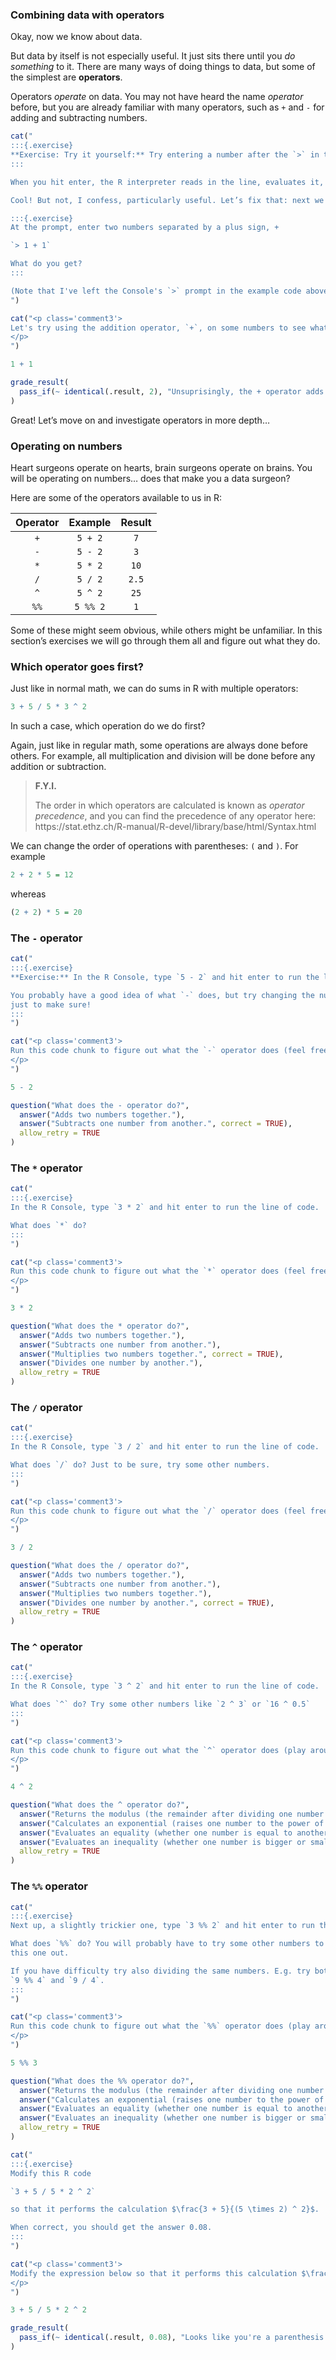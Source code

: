 ### Combining data with operators

\index{operators}

Okay, now we know about data.

But data by itself is not especially useful. It just sits there until you *do something* to it. There are many ways of doing things to data, but some of the simplest are **operators**.

Operators *operate* on data. You may not have heard the name *operator* before, but you are already familiar with many operators, such as `+` and `-` for adding and subtracting numbers.

<!-- Book version -->

```r
cat("
:::{.exercise}
**Exercise: Try it yourself:** Try entering a number after the `>` in the Console (e.g. 1), then Enter, and see what happens.
:::

When you hit enter, the R interpreter reads in the line, evaluates it, and returns the answer. In this case, you entered 1, so the computer thinks 'Hey, it’s a 1! Wow, a one! The result of 1 is… drum roll, please… 1!' and returns the result of this **expression**, which is a one.

Cool! But not, I confess, particularly useful. Let’s fix that: next we'll add two numbers together. 

:::{.exercise}
At the prompt, enter two numbers separated by a plus sign, +

`> 1 + 1`

What do you get?
:::

(Note that I've left the Console's `>` prompt in the example code above, but I will leave it out in future.)
")
```

<!-- End book version -->

<!-- Tutorial version -->

```r
cat("<p class='comment3'>
Let's try using the addition operator, `+`, on some numbers to see what happens. Run this code chunk:
</p>
")
```

```r
1 + 1
```

```r
grade_result(
  pass_if(~ identical(.result, 2), "Unsuprisingly, the + operator adds two numbers together.")
)
```

<!-- End tutorial version -->

Great! Let's move on and investigate operators in more depth...

### Operating on numbers

Heart surgeons operate on hearts, brain surgeons operate on brains. 
You will be operating on numbers... does that make you a data surgeon?

Here are some of the operators available to us in R:

| Operator  | Example  | Result  |
|:---------:|:--------:|:-------:|
| `+`       | `5 + 2`  | `7`     |
| `-`       | `5 - 2`  | `3`     |
| `*`       | `5 * 2`  | `10`    |
| `/`       | `5 / 2`  | `2.5`   |
| `^`       | `5 ^ 2`  | `25`    |
| `%%`      | `5 %% 2` | `1`     |

Some of these might seem obvious, while others might be unfamiliar. 
In this section's exercises we will go through them all and figure out what they do.

### Which operator goes first?

Just like in normal math, we can do sums in R with multiple operators:

```r
3 + 5 / 5 * 3 ^ 2
```

In such a case, which operation do we do first?

Again, just like in regular math, some operations are always done before others. For example, all multiplication and division will be done before any addition or subtraction.

> **F.Y.I.**
>
> The order in which operators are calculated is known as *operator precedence*, and you can find the precedence of any operator here: https://stat.ethz.ch/R-manual/R-devel/library/base/html/Syntax.html

We can change the order of operations with parentheses: `(` and `)`. For example

```r
2 + 2 * 5 = 12
```

whereas

```r
(2 + 2) * 5 = 20
```

<!-- TODO: Convert Exercises to section -->

### The `-` operator

<!-- Book version -->
```r
cat("
:::{.exercise}
**Exercise:** In the R Console, type `5 - 2` and hit enter to run the line of code.

You probably have a good idea of what `-` does, but try changing the numbers
just to make sure!
:::
")
```

<!-- Tutorial version -->

```r
cat("<p class='comment3'>
Run this code chunk to figure out what the `-` operator does (feel free to play around with the numbers):
</p>
")
```

```r
5 - 2
```

```r
question("What does the - operator do?",
  answer("Adds two numbers together."),
  answer("Subtracts one number from another.", correct = TRUE),
  allow_retry = TRUE
)
```


### The `*` operator

<!-- Book version -->

```r
cat("
:::{.exercise}
In the R Console, type `3 * 2` and hit enter to run the line of code.

What does `*` do?
:::
")
```

<!-- Tutorial version -->

```r
cat("<p class='comment3'>
Run this code chunk to figure out what the `*` operator does (feel free to play around with the numbers):
</p>
")
```

```r
3 * 2
```

```r
question("What does the * operator do?",
  answer("Adds two numbers together."),
  answer("Subtracts one number from another."),
  answer("Multiplies two numbers together.", correct = TRUE),
  answer("Divides one number by another."),
  allow_retry = TRUE
)
```


### The `/` operator

<!-- Book version -->

```r
cat("
:::{.exercise}
In the R Console, type `3 / 2` and hit enter to run the line of code.

What does `/` do? Just to be sure, try some other numbers.
:::
")
```

<!-- Tutorial version -->

```r
cat("<p class='comment3'>
Run this code chunk to figure out what the `/` operator does (feel free to play around with the numbers):
</p>
")
```

```r
3 / 2
```

```r
question("What does the / operator do?",
  answer("Adds two numbers together."),
  answer("Subtracts one number from another."),
  answer("Multiplies two numbers together."),
  answer("Divides one number by another.", correct = TRUE),
  allow_retry = TRUE
)
```


### The `^` operator

<!-- Book version -->

```r
cat("
:::{.exercise}
In the R Console, type `3 ^ 2` and hit enter to run the line of code.

What does `^` do? Try some other numbers like `2 ^ 3` or `16 ^ 0.5`
:::
")
```

<!-- Tutorial version -->

```r
cat("<p class='comment3'>
Run this code chunk to figure out what the `^` operator does (play around with the numbers to see what happens):
</p>
")
```


```r
4 ^ 2
```

```r
question("What does the ^ operator do?",
  answer("Returns the modulus (the remainder after dividing one number by another)."),
  answer("Calculates an exponential (raises one number to the power of the second).", correct = TRUE),
  answer("Evaluates an equality (whether one number is equal to another)."),
  answer("Evaluates an inequality (whether one number is bigger or smaller than another)."),
  allow_retry = TRUE
)
```


### The `%%` operator

<!-- Book version -->

```r
cat("
:::{.exercise}
Next up, a slightly trickier one, type `3 %% 2` and hit enter to run the line of code.

What does `%%` do? You will probably have to try some other numbers to figure 
this one out.

If you have difficulty try also dividing the same numbers. E.g. try both 
`9 %% 4` and `9 / 4`.
:::
")
```

<!-- Tutorial version -->

```r
cat("<p class='comment3'>
Run this code chunk to figure out what the `%%` operator does (play around with the numbers to see what happens - for instance, try `4 %% 3` as well as `6 %% 3` and `3 %% 3`):
</p>
")
```



```r
5 %% 3
```

```r
question("What does the %% operator do?",
  answer("Returns the modulus (the remainder after dividing one number by another).", correct = TRUE),
  answer("Calculates an exponential (raises one number to the power of the second."),
  answer("Evaluates an equality (whether one number is equal to another)."),
  answer("Evaluates an inequality (whether one number is bigger or smaller than another)."),
  allow_retry = TRUE
)
```




<!-- Book version -->

```r
cat("
:::{.exercise}
Modify this R code

`3 + 5 / 5 * 2 ^ 2`

so that it performs the calculation $\frac{3 + 5}{(5 \times 2) ^ 2}$.

When correct, you should get the answer 0.08.
:::
")
```

<!-- Tutorial version -->

```r
cat("<p class='comment3'>
Modify the expression below so that it performs this calculation $\frac{3 + 5}{(5 \times 2) ^ 2}$.
</p>
")
```

```r
3 + 5 / 5 * 2 ^ 2
```

```r
grade_result(
  pass_if(~ identical(.result, 0.08), "Looks like you're a parenthesis master!")
)
```

